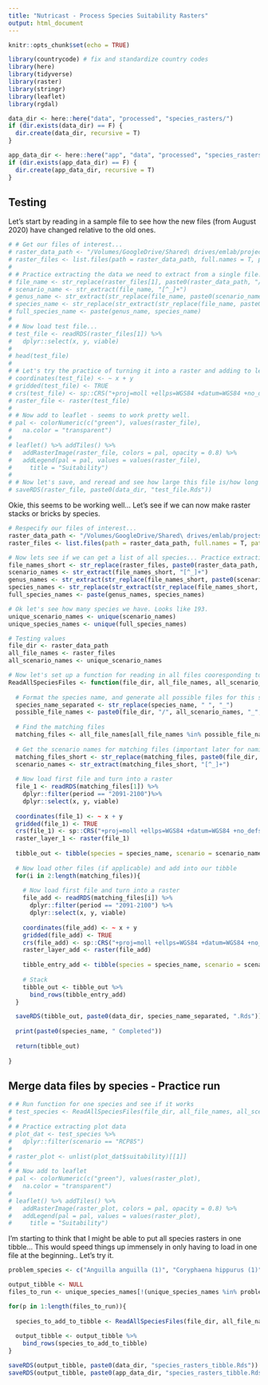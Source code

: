 ```yaml
---
title: "Nutricast - Process Species Suitability Rasters"
output: html_document
---
```


```r
knitr::opts_chunk$set(echo = TRUE)

library(countrycode) # fix and standardize country codes
library(here)
library(tidyverse)
library(raster)
library(stringr)
library(leaflet)
library(rgdal)

data_dir <- here::here("data", "processed", "species_rasters/")
if (dir.exists(data_dir) == F) {
  dir.create(data_dir, recursive = T)
} 

app_data_dir <- here::here("app", "data", "processed", "species_rasters/")
if (dir.exists(app_data_dir) == F) {
  dir.create(app_data_dir, recursive = T)
} 
```

## Testing

Let's start by reading in a sample file to see how the new files (from August 2020) have changed relative to the old ones. 

```r
# # Get our files of interest... 
# raster_data_path <- "/Volumes/GoogleDrive/Shared\ drives/emlab/projects/current-projects/blue-paper-2/data/output/raw"
# raster_files <- list.files(path = raster_data_path, full.names = T, pattern = "*.Rds")
# 
# # Practice extracting the data we need to extract from a single file... 
# file_name <- str_replace(raster_files[1], paste0(raster_data_path, "/"), "")
# scenario_name <- str_extract(file_name, "[^_]+")
# genus_name <- str_extract(str_replace(file_name, paste0(scenario_name, "_"), ""), "[^_]+")
# species_name <- str_replace(str_extract(str_replace(file_name, paste0(scenario_name, "_", genus_name, "_"), ""), "[^_]+"), ".Rds", "")
# full_species_name <- paste(genus_name, species_name)
# 
# # Now load test file... 
# test_file <- readRDS(raster_files[1]) %>%
#   dplyr::select(x, y, viable)
# 
# head(test_file)
# 
# # Let's try the practice of turning it into a raster and adding to leaflet... we'll then compare to the data frame... 
# coordinates(test_file) <- ~ x + y
# gridded(test_file) <- TRUE
# crs(test_file) <- sp::CRS("+proj=moll +ellps=WGS84 +datum=WGS84 +no_defs")
# raster_file <- raster(test_file)
# 
# # Now add to leaflet - seems to work pretty well. 
# pal <- colorNumeric(c("green"), values(raster_file),
#   na.color = "transparent")
# 
# leaflet() %>% addTiles() %>%
#   addRasterImage(raster_file, colors = pal, opacity = 0.8) %>%
#   addLegend(pal = pal, values = values(raster_file),
#     title = "Suitability")
# 
# # Now let's save, and reread and see how large this file is/how long it takes. 
# saveRDS(raster_file, paste0(data_dir, "test_file.Rds"))
```

Okie, this seems to be working well... Let's see if we can now make raster stacks or bricks by species. 

```r
# Respecify our files of interest... 
raster_data_path <- "/Volumes/GoogleDrive/Shared\ drives/emlab/projects/current-projects/blue-paper-2/data/output/raw"
raster_files <- list.files(path = raster_data_path, full.names = T, pattern = "*.Rds")

# Now lets see if we can get a list of all species... Practice extracting the data we need to extract from all files. Oh good they vectorized these. 
file_names_short <- str_replace(raster_files, paste0(raster_data_path, "/"), "")
scenario_names <- str_extract(file_names_short, "[^_]+")
genus_names <- str_extract(str_replace(file_names_short, paste0(scenario_names, "_"), ""), "[^_]+")
species_names <- str_replace(str_extract(str_replace(file_names_short, paste0(scenario_names, "_", genus_names, "_"), ""), "[^_]+"), ".Rds", "")
full_species_names <- paste(genus_names, species_names)

# Ok let's see how many species we have. Looks like 193. 
unique_scenario_names <- unique(scenario_names)
unique_species_names <- unique(full_species_names)
```

```r
# Testing values
file_dir <- raster_data_path
all_file_names <- raster_files
all_scenario_names <- unique_scenario_names

# Now let's set up a function for reading in all files cooresponding to a single species. 
ReadAllSpeciesFiles <- function(file_dir, all_file_names, all_scenario_names, species_name){
  
  # Format the species name, and generate all possible files for this species. We do not know if all of these files will actually exist for each species. 
  species_name_separated <- str_replace(species_name, " ", "_")
  possible_file_names <- paste0(file_dir, "/", all_scenario_names, "_", species_name_separated, ".Rds")
  
  # Find the matching files
  matching_files <- all_file_names[all_file_names %in% possible_file_names]
  
  # Get the scenario names for matching files (important later for naming the layers in the raster object)
  matching_files_short <- str_replace(matching_files, paste0(file_dir, "/"), "")
  scenario_names <- str_extract(matching_files_short, "[^_]+")
  
  # Now load first file and turn into a raster
  file_1 <- readRDS(matching_files[1]) %>%
    dplyr::filter(period == "2091-2100")%>%
    dplyr::select(x, y, viable)
  
  coordinates(file_1) <- ~ x + y
  gridded(file_1) <- TRUE
  crs(file_1) <- sp::CRS("+proj=moll +ellps=WGS84 +datum=WGS84 +no_defs")
  raster_layer_1 <- raster(file_1)
  
  tibble_out <- tibble(species = species_name, scenario = scenario_names[1], suitability = list(raster_layer_1))
  
  # Now load other files (if applicable) and add into our tibble
  for(i in 2:length(matching_files)){
    
    # Now load first file and turn into a raster
    file_add <- readRDS(matching_files[i]) %>%
      dplyr::filter(period == "2091-2100") %>%
      dplyr::select(x, y, viable)
  
    coordinates(file_add) <- ~ x + y
    gridded(file_add) <- TRUE
    crs(file_add) <- sp::CRS("+proj=moll +ellps=WGS84 +datum=WGS84 +no_defs")
    raster_layer_add <- raster(file_add)
    
    tibble_entry_add <- tibble(species = species_name, scenario = scenario_names[i], suitability = list(raster_layer_add))
    
    # Stack
    tibble_out <- tibble_out %>%
      bind_rows(tibble_entry_add)
  }

  saveRDS(tibble_out, paste0(data_dir, species_name_separated, ".Rds"))
  
  print(paste0(species_name, " Completed"))
  
  return(tibble_out)
  
}
```

## Merge data files by species - Practice run

```r
# # Run function for one species and see if it works
# test_species <- ReadAllSpeciesFiles(file_dir, all_file_names, all_scenario_names, species_name)
# 
# # Practice extracting plot data
# plot_dat <- test_species %>%
#   dplyr::filter(scenario == "RCP85")
# 
# raster_plot <- unlist(plot_dat$suitability)[[1]]
# 
# # Now add to leaflet
# pal <- colorNumeric(c("green"), values(raster_plot),
#   na.color = "transparent")
# 
# leaflet() %>% addTiles() %>%
#   addRasterImage(raster_plot, colors = pal, opacity = 0.8) %>%
#   addLegend(pal = pal, values = values(raster_plot),
#     title = "Suitability")
```

I'm starting to think that I might be able to put all species rasters in one tibble... This would speed things up immensely in only having to load in one file at the beginning.. Let's try it. 

```r
problem_species <- c("Anguilla anguilla (1)", "Coryphaena hippurus (1)", "Dicentrarchus labrax (1)", "Pollachius pollachius (1)", "Argopecten purpuratus", "Cerastoderma edule", "Mya arenaria", "Mytilus chilensis", "Mytilus platensis", "Ostrea chilensis", "Ostrea edulis", "Pecten jacobaeus", "Pecten maximus", "Saxidomus gigantea", "Scrobicularia plana", "Thunnus orientalis", "Venerupis rhomboides")

output_tibble <- NULL
files_to_run <- unique_species_names[!(unique_species_names %in% problem_species)]

for(p in 1:length(files_to_run)){
  
  species_to_add_to_tibble <- ReadAllSpeciesFiles(file_dir, all_file_names, all_scenario_names, files_to_run[p])
  
  output_tibble <- output_tibble %>%
    bind_rows(species_to_add_to_tibble)
}

saveRDS(output_tibble, paste0(data_dir, "species_rasters_tibble.Rds"))
saveRDS(output_tibble, paste0(app_data_dir, "species_rasters_tibble.Rds"))
```

